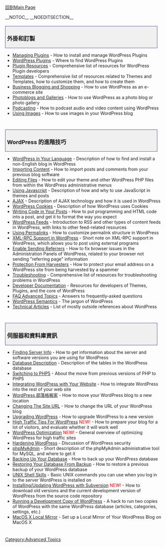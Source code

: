 {{Languages|
{{en|Advanced Topics}}
{{zh-tw|進階主題}}
}}

[[zh-tw:Main_Page|回到Main Page]]

__NOTOC__ __NOEDITSECTION__
<div style="width:95%; font-size: 110%; text-decoration:none; padding: 0px 5px; margin: 20px 0px 5px; background-color: #f0f0f0; border: 1px solid darkslateblue">
=== 外掛和訂製 ===
</div>

* [[Managing Plugins]] - How to install and manage WordPress Plugins
* [[Plugins|WordPress Plugins]] - Where to find WordPress Plugins
* [[Plugin Resources]] - Comprehensive list of resources for WordPress Plugin developers
* [[Templates]] - Comprehensive list of resources related to Themes and Templates, how to customize them, and how to create them
* [[Business Blogging and Shopping]] - How to use WordPress as an e-commerce site
* [[Photoblogs and Galleries]] - How to use WordPress as a photo blog or photo gallery
* [[Podcasting]] - How to podcast audio and video content using WordPress
* [[Using Images]] - How to use images in your WordPress blog

<div style="clear:both; height:10px">
</div>

<div style="width:95%; font-size: 110%; text-decoration:none; padding: 0px 5px; margin: 20px 0px 5px; background-color: #f0f0f0; border: 1px solid darkslateblue">
=== WordPress 的進階技巧 ===
</div>

* [[WordPress in Your Language]] - Description of how to find and install a non-English blog in WordPress
* [[Importing Content]] - How to import posts and comments from your previous blog software
* [[Editing Files]] - How to edit your theme and other WordPress PHP files from within the WordPress administrative menus
* [[Using Javascript]] - Description of how and why to use JavaScript in themes and posts
* [[AJAX]] - Description of AJAX technology and how it is used in WordPress
* [[WordPress Cookies]] - Description of how WordPress uses Cookies
* [[Writing Code in Your Posts]] - How to put programming and HTML code into a post, and get it to format the way you expect
* [[WordPress Feeds]] - Introduction to RSS and other types of content feeds in WordPress, with links to other feed-related resources
* [[Using Permalinks]] - How to customize permalink structure in WordPress
* [[XML-RPC_Support|XML-RPC Support in WordPress]] - Short note on XML-RPC support in WordPress, which allows you to post using external programs
* [[Enable Sending Referrers]] - How to fix browser issues in the Administration Panels of WordPress, related to your browser not sending "referring page" information
* [[Protection From Harvesters]] - How to protect your email address on a WordPress site from being harvested by a spammer
* [[Troubleshooting]] - Comprehensive list of resources for troubleshooting problems in WordPress
* [[Developer Documentation]] - Resources for developers of Themes, Plugins, and the core of WordPress
* [[FAQ Advanced Topics|FAQ Advanced Topics]] - Answers to frequently-asked questions
* [[WordPress Semantics]] - The jargon of WordPress
* [[Technical Articles]] - List of mostly outside references about WordPress
<div style="clear:both; height:10px">
</div>

<div style="width:95%; font-size: 110%; text-decoration:none; padding: 0px 5px; margin: 20px 0px 5px; background-color: #f0f0f0; border: 1px solid darkslateblue">
===伺服器和資料庫資訊===
</div>
* [[Finding Server Info]] - How to get information about the server and software versions you are using for WordPress
* [[Database Description]] - Description of the tables in the WordPress database
* [[Switching to PHP5]] - About the move from previous versions of PHP to PHP5 
* [[Integrating WordPress with Your Website]] - How to integrate WordPress into the rest of your web site
* [[Moving WordPress|WordPress 部落格搬家]] - How to move your WordPress blog to a new location
* [[Changing The Site URL]] - How to change the URL of your WordPress blog
* [[Upgrading WordPress]] - How to upgrade WordPress to a new version
* [[High Traffic Tips For WordPress]] <span style="color:red">NEW!</span> - How to prepare your blog for a lot of visitors, and evaluate whether it will work well
* [[WordPress Optimization]] <span style="color:red">NEW!</span> - General overview of optimizing WordPress for high traffic sites
* [[Hardening WordPress]] - Discussion of WordPress security
* [[phpMyAdmin]] - Short description of the phpMyAdmin administrative tool for MySQL, and where to get it
* [[Backing Up Your Database]] - How to back up your WordPress database
* [[Restoring Your Database From Backup]] - How to restore a previous backup of your WordPress database
* [[UNIX Shell Skills]] - Basic UNIX commands you can use when you log in to the server WordPress is installed on
* [[Installing/Updating WordPress with Subversion]] <span style="color:red">NEW!</span> - How to download old versions and the current development version of WordPress from the source code repository
* [[Running a Development Copy of WordPress]] - A hack to run two copies of WordPress with the same WordPress database (articles, categories, settings, etc.)
* [[MacOS X Local Mirror]] - Set up a Local Mirror of Your WordPress Blog on MacOS X

<div style="clear:both; height:10px">
</div>

{{toclist}}

[[Category:Advanced Topics]]